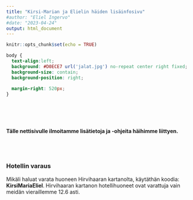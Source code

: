 ```yaml
---
title: "Kirsi-Marian ja Elielin häiden lisäinfosivu"
#author: "Eliel Ingervo"
#date: "2023-04-24"
output: html_document
---
```


```r
knitr::opts_chunk$set(echo = TRUE)
```

```css
body {
  text-align:left;
  background: #D0ECE7 url('jalat.jpg') no-repeat center right fixed;
  background-size: contain;
  background-position: right;
  
  margin-right: 520px;
}



```

<br><br>


#### Tälle nettisivulle ilmoitamme lisätietoja ja -ohjeita häihimme liittyen.

<br><br>

### Hotellin varaus

Mikäli haluat varata huoneen Hirvihaaran kartanolta, käytäthän koodia: **KirsiMariaEliel**. Hirvihaaran kartanon hotellihuoneet ovat varattuja vain meidän vieraillemme 12.6 asti.



